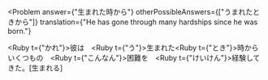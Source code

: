 
<Problem
  answer={"生まれた時から"}
  otherPossibleAnswers={["うまれたときから"]}
  translation={"He has gone through many hardships since he was born."}
>
  <Ruby t={"かれ"}>彼</Ruby>は　<Hide><Ruby t={"う"}>生</Ruby>まれた<Ruby t={"とき"}>時</Ruby>から</Hide>　いくつもの　<Ruby t={"こんなん"}>困難</Ruby>を　<Ruby t={"けいけん"}>経験</Ruby>してきた。[生まれる]
</Problem>